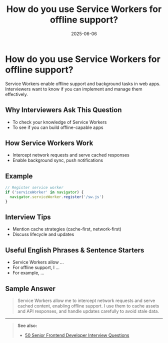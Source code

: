 ﻿---
title: 'How do you use Service Workers for offline support?'
date: '2025-06-06'
tags: ['interview', 'service worker', 'offline', 'frontend']
draft: false
summary: 'A practical guide to using Service Workers for offline support in frontend apps, with examples and interview tips.'
authors: ['default']
layout: PostSimple
---

# How do you use Service Workers for offline support?

Service Workers enable offline support and background tasks in web apps. Interviewers want to know if you can implement and manage them effectively.

## Why Interviewers Ask This Question

- To check your knowledge of Service Workers
- To see if you can build offline-capable apps

## How Service Workers Work

- Intercept network requests and serve cached responses
- Enable background sync, push notifications

## Example

```js
// Register service worker
if ('serviceWorker' in navigator) {
  navigator.serviceWorker.register('/sw.js')
}
```

## Interview Tips

- Mention cache strategies (cache-first, network-first)
- Discuss lifecycle and updates

## Useful English Phrases & Sentence Starters

- Service Workers allow ...
- For offline support, I ...
- For example, ...

## Sample Answer

> Service Workers allow me to intercept network requests and serve cached content, enabling offline support. I use them to cache assets and API responses, and handle updates carefully to avoid stale data.

---

> **See also:**
>
> - [50 Senior Frontend Developer Interview Questions](./50-frontend-developer-interview-questions)
